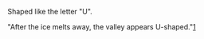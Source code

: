 {{en-adj}}

Shaped like the letter "U".  

"After the ice melts away, the valley appears U-shaped."[http://www.nps.gov/archive/olym/uv.htm]